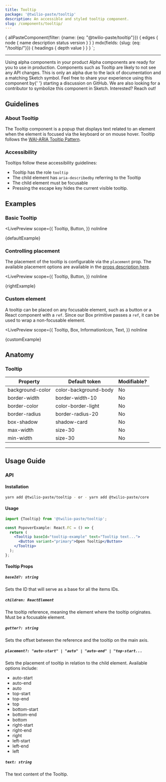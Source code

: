 ```yaml
---
title: Tooltip
package: '@twilio-paste/tooltip'
description: An accessible and styled tooltip component.
slug: /components/tooltip/
---
```



  {
    allPasteComponent(filter: {name: {eq: "@twilio-paste/tooltip"}}) {
      edges {
        node {
          name
          description
          status
          version
        }
      }
    }
    mdx(fields: {slug: {eq: "/tooltip/"}}) {
      headings {
        depth
        value
      }
    }
  }
`;

<ComponentHeader
  name={props.pageContext.frontmatter.title}
  categoryRoute={SidebarCategoryRoutes.COMPONENTS}
  githubUrl="https://github.com/twilio-labs/paste/tree/master/packages/paste-core/components/tooltip"
  storybookUrl="https://twilio-labs.github.io/paste/?path=/story/components-tooltip--default"
  data={props.data.allPasteComponent.edges}
/>

---

<contentwrapper>

<TableOfContents headings={props.data.mdx.headings} />

<content>

<Callout>
  <CalloutTitle>Using alpha components in your product</CalloutTitle>
  <CalloutText>
    Alpha components are ready for you to use in production. Components such as Tooltip are likely to not see any API
    changes. This is only an alpha due to the lack of documentation and a matching Sketch symbol. Feel free to share
    your experience using this component by{' '}
    <Anchor href="https://github.com/twilio-labs/paste/discussions/new">starting a discussion on GitHub</Anchor>. We are
    also looking for a contributor to symbolize this component in Sketch. Interested? Reach out!
  </CalloutText>
</Callout>

## Guidelines

### About Tooltip

The Tooltip component is a popup that displays text related to an element when the element is focused via
the keyboard or on mouse hover. Tooltip follows the
[WAI-ARIA Tooltip Pattern](https://www.w3.org/TR/wai-aria-practices/#tooltip).

### Accessibility

Tooltips follow these accessibility guidelines:

- Tooltip has the role `tooltip`
- The child element has `aria-describedby` referring to the Tooltip
- The child element must be focusable
- Pressing the escape key hides the current visible tooltip.

## Examples

### Basic Tooltip

<LivePreview
  scope={{
    Tooltip,
    Button,
  }}
  noInline
>
  {defaultExample}
</LivePreview>

### Controlling placement

The placement of the tooltip is configurable via the `placement` prop. The available placement options are
available in the [props description here](#tooltip).

<LivePreview
  scope={{
    Tooltip,
    Button,
  }}
  noInline
>
  {rightExample}
</LivePreview>

### Custom element

A tooltip can be placed on any focusable element, such as a button or a React component with a `ref`. Since our
Box primitive passes a `ref`, it can be used to wrap a non-focusable element.

<LivePreview
  scope={{
    Tooltip,
    Box,
    InformationIcon,
    Text,
  }}
  noInline
>
  {customExample}
</LivePreview>

## Anatomy

### Tooltip

| Property         | Default token         | Modifiable? |
| ---------------- | --------------------- | ----------- |
| background-color | color-background-body | No          |
| border-width     | border-width-10       | No          |
| border-color     | color-border-light    | No          |
| border-radius    | border-radius-20      | No          |
| box-shadow       | shadow-card           | No          |
| max-width        | size-30               | No          |
| min-width        | size-30               | No          |

---

## Usage Guide

### API

#### Installation

```bash
yarn add @twilio-paste/tooltip - or - yarn add @twilio-paste/core
```

#### Usage

```jsx
import {Tooltip} from '@twilio-paste/tooltip';

const PopoverExample: React.FC = () => {
  return (
    <Tooltip baseId="tooltip-example" text="Tooltip text...">
      <Button variant="primary">Open Tooltip</Button>
    </Tooltip>
  );
};
```

#### Tooltip Props

##### `baseId?: string`

Sets the ID that will serve as a base for all the items IDs.

##### `children: ReactElement`

The tooltip reference, meaning the element where the tooltip originates. Must be a focusable element.

##### `gutter?: string`

Sets the offset between the reference and the tooltip on the main axis.

##### `placement?: "auto-start" | "auto" | "auto-end" | "top-start...`

Sets the placement of tooltip in relation to the child element. Available options include:

- auto-start
- auto-end
- auto
- top-start
- top-end
- top
- bottom-start
- bottom-end
- bottom
- right-start
- right-end
- right
- left-start
- left-end
- left

##### `text: string`

The text content of the Tooltip.

<Box marginTop="space130">
  <Changelog />
</Box>

</content>

</contentwrapper>
